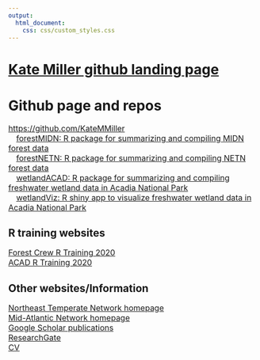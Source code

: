 ```yaml
---
output: 
  html_document:
    css: css/custom_styles.css
---
```

<h1><u>Kate Miller github landing page</u></h1>

<h1>Github page and repos</h2>
<p style="font-size:16px">
<a href="https://github.com/KateMMiller">https://github.com/KateMMiller</a><br>
&emsp;<a href="https://github.com/KateMMiller/forestMIDN">forestMIDN: R package for summarizing and compiling MIDN forest data</a><br>
&emsp;<a href="https://github.com/KateMMiller/forestNETN">forestNETN: R package for summarizing and compiling NETN forest data</a><br>
&emsp;<a href="https://github.com/KateMMiller/wetlandACAD">wetlandACAD: R package for summarizing and compiling freshwater wetland data in Acadia National Park</a><br>
&emsp;<a href="https://github.com/KateMMiller/wetlandViz">wetlandViz: R shiny app to visualize freshwater wetland data in Acadia National Park</a><br></p>

<h2>R training websites</h2>
<p style="font-size:16px">
<a href="https://github.com/KateMMiller/Forest_Crew_R_Training">Forest Crew R Training 2020</a><br>
<a href="https://github.com/KateMMiller/R_Training">ACAD R Training 2020</a><br></p>

<h2>Other websites/Information</h2>
<p style="font-size:16px">
<a href="https://www.nps.gov/im/netn">Northeast Temperate Network homepage</a><br>
<a href="https://www.nps.gov/im/midn">Mid-Atlantic Network homepage</a><br>
<a href="https://scholar.google.com/citations?hl=en&user=RgRcsHoAAAAJ&view_op=list_works&sortby=pubdate">Google Scholar publications</a><br>
<a href="https://www.researchgate.net/profile/Kathryn_Miller8">ResearchGate</a><br>
<a href="./info/Miller_CV_2020.pdf">CV</a><br></p>